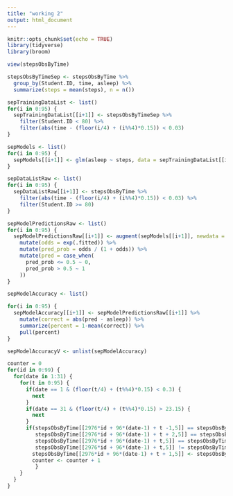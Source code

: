 ```yaml
---
title: "working 2"
output: html_document
---
```


```r
knitr::opts_chunk$set(echo = TRUE)
library(tidyverse)
library(broom)

view(stepsObsByTime)
```


```r

stepsObsByTimeSep <- stepsObsByTime %>%
  group_by(Student.ID, time, asleep) %>% 
  summarize(steps = mean(steps), n = n())

sepTrainingDataList <- list()
for(i in 0:95) {
  sepTrainingDataList[[i+1]] <- stepsObsByTimeSep %>%
    filter(Student.ID < 80) %>%
    filter(abs(time - (floor(i/4) + (i%%4)*0.15)) < 0.03)
}

sepModels <- list()
for(i in 0:95) {
  sepModels[[i+1]] <- glm(asleep ~ steps, data = sepTrainingDataList[[i+1]], family=binomial, weights = 1/n)
}
```

```r
sepDataListRaw <- list()
for(i in 0:95) {
  sepDataListRaw[[i+1]] <- stepsObsByTime %>%
    filter(abs(time - (floor(i/4) + (i%%4)*0.15)) < 0.03) %>%
    filter(Student.ID >= 80)
}

sepModelPredictionsRaw <- list()
for(i in 0:95) {
  sepModelPredictionsRaw[[i+1]] <- augment(sepModels[[i+1]], newdata = sepDataListRaw[[i+1]]) %>%
    mutate(odds = exp(.fitted)) %>%
    mutate(pred_prob = odds / (1 + odds)) %>%
    mutate(pred = case_when(
      pred_prob <= 0.5 ~ 0,
      pred_prob > 0.5 ~ 1
    ))
}

sepModelAccuracy <- list()

for(i in 0:95) {
  sepModelAccuracy[[i+1]] <- sepModelPredictionsRaw[[i+1]] %>%
    mutate(correct = abs(pred - asleep)) %>%
    summarize(percent = 1-mean(correct)) %>%
    pull(percent)
}

sepModelAccuracyV <- unlist(sepModelAccuracy)
```


```r
counter = 0
for(id in 0:99) {
  for(date in 1:31) {
    for(t in 0:95) {
      if(date == 1 & (floor(t/4) + (t%%4)*0.15) < 0.3) {
        next
      }
      if(date == 31 & (floor(t/4) + (t%%4)*0.15) > 23.15) {
        next
      }
      if(stepsObsByTime[[2976*id + 96*(date-1) + t -1,5]] == stepsObsByTime[[2976*id + 96*(date-1) + t,5]] &
         stepsObsByTime[[2976*id + 96*(date-1) + t + 2,5]] == stepsObsByTime[[2976*id + 96*(date-1) + t + 3,5]] &
         stepsObsByTime[[2976*id + 96*(date-1) + t,5]] == stepsObsByTime[[2976*id + 96*(date-1) + t + 2,5]] &
         stepsObsByTime[[2976*id + 96*(date-1) + t,5]] != stepsObsByTime[[2976*id + 96*(date-1) + t + 1,5]]) {
        stepsObsByTime[[2976*id + 96*(date-1) + t + 1,5]] <- stepsObsByTime[[2976*id + 96*(date-1) + t,5]]
        counter <- counter + 1
         }
    }
  }
}
```
